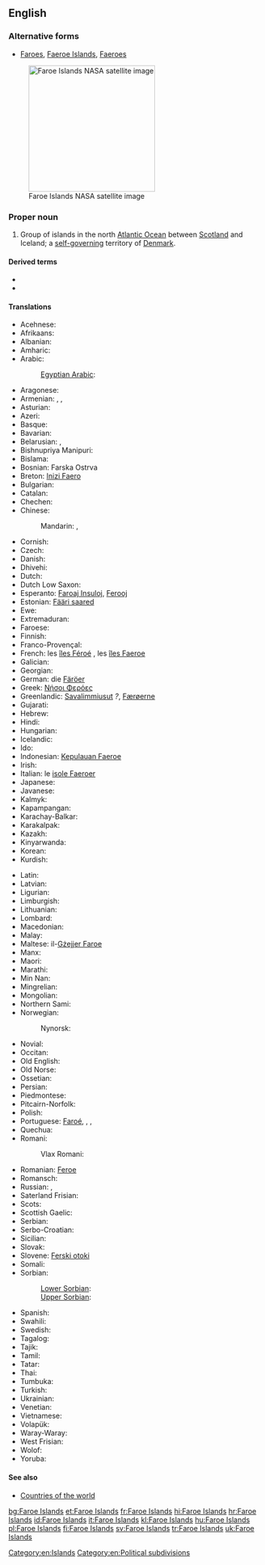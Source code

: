 ==English==

===Alternative forms===
* [[Faroes]], [[Faeroe Islands]], [[Faeroes]]

{{wikipedia}}
[[File:Faroes030417-nasa(2).jpg|thumb|250px|upright|Faroe Islands NASA satellite image]]

===Proper noun===
{{en-proper noun}}

# Group of islands in the north [[Atlantic Ocean]] between [[Scotland]] and Iceland; a [[self-governing]] territory of [[Denmark]].

====Derived terms====
* {{l|en|Faroese}}
* {{l|en|Faroish}}

====Translations====
{{trans-top|group of islands between Scotland and Iceland}}
* Acehnese: {{tø|ace|Pulo-pulo Faroe}}
* Afrikaans: {{t-|af|Faroëreilande}}
* Albanian: {{t-|sq|Ishujt Faroe}}
* Amharic: {{t-|am|ፋሮ ደሴቶች|sc=Ethi}}
* Arabic: {{t-|ar|جزر فارو|f|p|tr=júzur faaruu}}
*: [[Egyptian Arabic]]: {{tø|arz|جزر فارو|sc=Arab}}
* Aragonese: {{t-|an|Islas Feroe|f|p}}
* Armenian: {{t-|hy|Ֆարերներ|tr=Fareryan kłziner|p}}, {{qualifier|the islands}} {{t-|hy|Ֆարերյան կղզիներ|tr=Fareryan kłziner|p}}, {{qualifier|the country}} {{t-|hy|Ֆարերյան կղզիներ|alt=Ֆարերյան Կղզիներ|tr=Fareryan Kłziner|p}}
* Asturian: {{t-|ast|Islles Feroe|f|p}}
* Azeri: {{t-|az|Farer adaları}}
* Basque: {{t-|eu|Faroeak}}
* Bavarian: {{tø|bar|Färöer|p}}
* Belarusian: {{t-|be|Фарэрскія астравы|m|p|tr=Farérskija astravý|sc=Cyrl}}, {{t-|be|Фарэрскія выспы|f|p|tr=Farérskija výspy|sc=Cyrl}}
* Bishnupriya Manipuri: {{tø|bpy|ফারো দ্বীপমালা}}
* Bislama: {{t-|bi|Faroe aelan}}
* Bosnian: Farska Ostrva {{n|p}}
* Breton: [[Inizi Faero]]
* Bulgarian: {{t-|bg|Ферьорски острови|m|p|sc=Cyrl}}
* Catalan: {{t-|ca|illes Fèroe|f|p}}
* Chechen: {{tø|ce|Фарерийн гІайренаш}}
* Chinese:
*: Mandarin: {{t|cmn|法羅群島|sc=Hani}}, {{t|cmn|法罗群岛|tr=Fǎluō qúndǎo|sc=Hani}}
* Cornish: {{t-|kw|Ynysow Faroe}}
* Czech: {{t+|cs|Faerské ostrovy|m|p}}
* Danish: {{t+|da|Færøerne}}
* Dhivehi: {{t-|dv|ފަރޮއޭ ޖަޒީރާ|sc=Thaa}}
* Dutch: {{t+|nl|Faeröer}}
* Dutch Low Saxon: {{tø|nds-nl|Faeröer}}
* Esperanto: [[Faroaj Insuloj]], [[Ferooj]]
* Estonian: [[Fääri saared]]
* Ewe: {{tø|ee|Faroe Islands}}
* Extremaduran: {{tø|ext|Islas Feroes}}
* Faroese: {{t+|fo|Føroyar|f|p|xs=Faroese}}
* Finnish: {{t+|fi|Färsaaret}}
* Franco-Provençal: {{tø|frp|Iles Fèroè}}
* French: les [[îles Féroé]] {{f|p}}, les [[îles Faeroe]] {{f|p}}
* Galician: {{t-|gl|Illas Feroe|f|p}}
* Georgian: {{t-|ka|ფარერის კუნძულები|sc=Geor}}
* German: die [[Färöer]]
* Greek: [[Νήσοι Φερόες]] {{n|p}}
* Greenlandic: [[Savalimmiusut]] ''?'', [[Færøerne]]
* Gujarati: {{t-|gu|ફરો દ્વિપ|sc=Gujr}}
* Hebrew: {{t-|he|איי פארו|p|tr=iyey faro}}
* Hindi: {{t+|hi|फ़रो द्वीपसमूह|sc=Deva}}
* Hungarian: {{t+|hu|Feröer-szigetek|p}}
* Icelandic: {{t+|is|Færeyjar|f|p}}
* Ido: {{t-|io|Faero}}
* Indonesian: [[Kepulauan Faeroe]]
* Irish: {{t-|ga|Oileáin Fharó}}
* Italian: le [[isole Faeroer]] {{f|p}}
* Japanese: {{t+|ja|フェロー諸島|tr=Ferō-shotō}}
* Javanese: {{t-|jv|Kapuloan Faroe}}
* Kalmyk: {{tø|xal|Форойсин Арлс}}
* Kapampangan: {{tø|pam|Pulung Faroe}}
* Karachay-Balkar: {{tø|krc|Фарер айрымканла|sc=Cyrl}}
* Karakalpak: {{tø|kaa|Farer atawları}}
* Kazakh: {{t|kk|Фарер аралдары|sc=Cyrl}}
* Kinyarwanda: {{t-|rw|Ibirwa bya Farowe}}
* Korean: {{t-|ko|파로에 군도|tr=Paro-e gundo}}
* Kurdish: {{t|ku|Giravên Feroe|sc=ku-Arab}}
{{trans-mid}}
* Latin: {{t-|la|Insulae Faeroae}}
* Latvian: {{t-|lv|Fēru Salas|xs=Latvian}}
* Ligurian: {{tø|lij|Isoe Farœ}}
* Limburgish: {{t+|li|Faeröer}}
* Lithuanian: {{t+|lt|Farerai}}
* Lombard: {{tø|lmo|Faroe}}
* Macedonian: {{t-|mk|Фарски Острови|m|p|tr=Fárski Óstrovi}}
* Malay: {{t-|ms|Kepulauan Faroe}}
* Maltese: il-[[Gżejjer Faroe]]
* Manx: {{t-|gv|Ellanyn ny Geyrragh}}
* Maori: {{t-|mi|Moutere Faroe}}
* Marathi: {{t-|mr|फेरो द्वीपसमूह|sc=Deva}}
* Min Nan: {{t-|nan|Mî-iûⁿ Kûn-tó}}
* Mingrelian: {{tø|xmf|ფარერიშ კოკეფი}}
* Mongolian: {{t-|mn|Фарерын арлууд|sc=Cyrl}}
* Northern Sami: {{tø|se|Fearsullot}}
* Norwegian: {{t-|no|Færøyene}}
*: Nynorsk: {{t+|nn|Færøyane|f|p}}
* Novial: {{tø|nov|Faro Isles}}
* Occitan: {{t-|oc|Illas Feròe|f|p}}
* Old English: {{t-|ang|Faroisca Iega|alt=Faroisca Īega}}
* Old Norse: {{tø|non|Færeyjar|f|p}}
* Ossetian: {{tø|os|Фареры сакъадæхтæ|sc=Cyrl}}
* Persian: {{t-|fa|فارو|sc=fa-Arab}}
* Piedmontese: {{tø|pms|Faròe|f|p}}
* Pitcairn-Norfolk: {{tø|pih|Faaro Ailen}}
* Polish: {{t+|pl|Wyspy Owcze|f|p}}
* Portuguese: [[Faroé]], {{t-|pt|Ilhas Feroé|f|p}}, {{t+|pt|Ilhas Faroé|f|p}}, {{t+|pt|Ilhas Feroe|f|p}}
* Quechua: {{t-|qu|Pharuy}}
* Romani:
*: Vlax Romani: {{tø|rmy|Dvipa Faroe}}
* Romanian: [[Feroe]]
* Romansch: {{t-|rm|Inslas Feroe|f|p}}
* Russian: {{t-|ru|Фарерские острова|m|p|tr=Farɛ́rskije ostrová}}, {{t-|ru|Фареры|p|tr=Farɛ́ry|sc=Cyrl}}
* Saterland Frisian: {{tø|stq|Färöer}}
* Scots: {{tø|sco|Faroe Islands}}
* Scottish Gaelic: {{t-|gd|Eileanan Fàro|m|p|alt=na h-Eileanan Fàro|xs=Scottish Gaelic}}
* Serbian: {{t|sr|Фарска Острва|m|p|sc=Cyrl}}
* Serbo-Croatian: {{t-|sh|Farski otoci|m|p}}
* Sicilian: {{t-|scn|Ìsuli Fær Øer}}
* Slovak: {{t-|sk|Faerské ostrovy|m|p}}
* Slovene: [[Ferski otoki]] {{m|p}}
* Somali: {{t-|so|Jasiiradaha Feroe}}
* Sorbian:
*: [[Lower Sorbian]]: {{tø|dsb|Färöje}}
*: [[Upper Sorbian]]: {{t-|hsb|Färöje}}
* Spanish: {{t+|es|Islas Feroe|f|p}}
* Swahili: {{t-|sw|Visiwa vya Faroe}}
* Swedish: {{t+|sv|Färöarna}}
* Tagalog: {{t-|tl|Kapuluang Peroe}}
* Tajik: {{t-|tg|Ҷазираҳои Фаро|sc=Cyrl}}
* Tamil: {{t-|ta|பரோயே தீவுகள்|sc=Taml}}
* Tatar: {{t-|tt|Фарер утраулары|sc=Cyrl}}
* Thai: {{t-|th|หมู่เกาะแฟโร|sc=Thai}}
* Tumbuka: {{tø|tum|Vilumba vya Faroe}}
* Turkish: {{t+|tr|Faroe Adaları}}
* Ukrainian: {{t-|uk|Фарерські острови|m|p|tr=Farérs'ki ostrový|sc=Cyrl}}
* Venetian: {{tø|vec|Ixołe Fær Øer|f|p}}
* Vietnamese: {{t-|vi|Quần đảo Faroe}}
* Volapük: {{t+|vo|Färövuäns}}
* Waray-Waray: {{tø|war|Kapuropud-an Feroe}}
* West Frisian: {{t-|fy|Faeröer}}
* Wolof: {{t-|wo|Duni Faarow}}
* Yoruba: {{t-|yo|Àwọn Erékùṣù Fàróè}}
{{trans-bottom}}

====See also====
* [[Appendix:Countries of the world|Countries of the world]]

[[Category:en:Islands]]
[[Category:en:Political subdivisions]]

[[bg:Faroe Islands]]
[[et:Faroe Islands]]
[[fr:Faroe Islands]]
[[hi:Faroe Islands]]
[[hr:Faroe Islands]]
[[id:Faroe Islands]]
[[it:Faroe Islands]]
[[kl:Faroe Islands]]
[[hu:Faroe Islands]]
[[pl:Faroe Islands]]
[[fi:Faroe Islands]]
[[sv:Faroe Islands]]
[[tr:Faroe Islands]]
[[uk:Faroe Islands]]